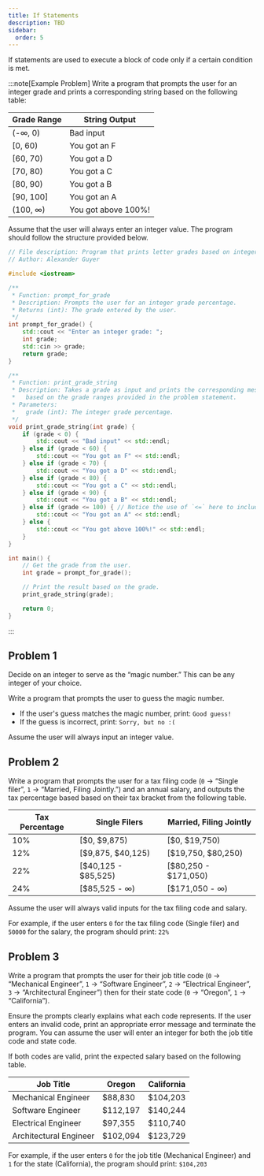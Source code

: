 ```yaml
---
title: If Statements
description: TBD
sidebar:
  order: 5
---
```



If statements are used to execute a block of code only if a certain condition is met. 

:::note[Example Problem]
Write a program that prompts the user for an integer grade and prints a corresponding string based on the following table:

| Grade Range | String Output | 
|-------------|---------------|
| (-∞, 0)     | Bad input     |
| [0, 60)     | You got an F  |
| [60, 70)    | You got a D   |
| [70, 80)    | You got a C   |
| [80, 90)    | You got a B   |
| [90, 100]   | You got an A  |
| (100, ∞)    | You got above 100%! |

Assume that the user will always enter an integer value. The program should follow the structure provided below.

```cpp title="Solution"
// File description: Program that prints letter grades based on integer percentage input.
// Author: Alexander Guyer

#include <iostream>

/**
 * Function: prompt_for_grade
 * Description: Prompts the user for an integer grade percentage.
 * Returns (int): The grade entered by the user.
 */
int prompt_for_grade() {
    std::cout << "Enter an integer grade: ";
    int grade;
    std::cin >> grade;
    return grade;
}

/**
 * Function: print_grade_string
 * Description: Takes a grade as input and prints the corresponding message
 *   based on the grade ranges provided in the problem statement.
 * Parameters:
 *   grade (int): The integer grade percentage.
 */
void print_grade_string(int grade) {
    if (grade < 0) {
        std::cout << "Bad input" << std::endl;
    } else if (grade < 60) {
        std::cout << "You got an F" << std::endl;
    } else if (grade < 70) {
        std::cout << "You got a D" << std::endl;
    } else if (grade < 80) {
        std::cout << "You got a C" << std::endl;
    } else if (grade < 90) {
        std::cout << "You got a B" << std::endl;
    } else if (grade <= 100) { // Notice the use of `<=` here to include 100.
        std::cout << "You got an A" << std::endl;
    } else {
        std::cout << "You got above 100%!" << std::endl;
    }
}

int main() {
    // Get the grade from the user.
    int grade = prompt_for_grade();

    // Print the result based on the grade.
    print_grade_string(grade);

    return 0;
}
```
:::

## Problem 1

Decide on an integer to serve as the “magic number.” This can be any integer of your choice.

Write a program that prompts the user to guess the magic number.

- If the user's guess matches the magic number, print: `Good guess!`
- If the guess is incorrect, print: `Sorry, but no :(`

Assume the user will always input an integer value.

## Problem 2

Write a program that prompts the user for a tax filing code (`0` → “Single filer”, `1` → “Married, Filing Jointly.”) and an annual salary, and outputs the tax percentage based based on their tax bracket from the following table.

| Tax Percentage | Single Filers | Married, Filing Jointly |
|----------------|---------------|-------------------------|
| 10%            | [$0, $9,875)  | [$0, $19,750)           |
| 12%            | [$9,875, $40,125) | [$19,750, $80,250)  |
| 22%            | [$40,125 - $85,525) | [$80,250 - $171,050)   |
| 24%            | [$85,525 - ∞) | [$171,050 - ∞)  |

Assume the user will always valid inputs for the tax filing code and salary.

For example, if the user enters `0` for the tax filing code (Single filer) and `50000` for the salary, the program should print: `22%`

## Problem 3

Write a program that prompts the user for their job title code (`0` → “Mechanical Engineer”, `1` → “Software Engineer”, `2` → “Electrical Engineer”, `3` → “Architectural Engineer”) then for their state code (`0` → “Oregon”, `1` → “California”). 

Ensure the prompts clearly explains what each code represents. If the user enters an invalid code, print an appropriate error message and terminate the program. You can assume the user will enter an integer for both the job title code and state code.

If both codes are valid, print the expected salary based on the following table. 

| Job Title	| Oregon | California |
|-----------|--------|------------|
| Mechanical Engineer | $88,830 | $104,203 |
| Software Engineer | $112,197 | $140,244 |
| Electrical Engineer | $97,355 | $110,740 |
| Architectural Engineer | $102,094 | $123,729 |

For example, if the user enters `0` for the job title (Mechanical Engineer) and `1` for the state (California), the program should print: `$104,203`

